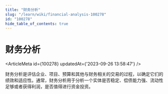 ```yaml
---
title: "财务分析"
slug: "/learn/wiki/financial-analysis-100278"
id: "100278"
hide_table_of_contents: true
---
```



# 财务分析

<ArticleMeta id={100278} updatedAt={'2023-09-26 13:58:47'} />
<div className='border-solid border-b border-t-0 my-4 border-[var(--ifm-color-gray-300)]' />

财务分析是评估企业、项目、预算和其他与财务相关的交易的过程，以确定它们的绩效和适应性。通常，财务分析用于分析一个实体是否稳定、偿债能力强、流动性足够或者获得利润，是否值得进行资金投资。
